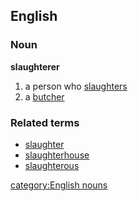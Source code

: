 ==English==
===Noun===
'''slaughterer'''
#a person who [[slaughters]]
#a [[butcher]]

===Related terms===
*[[slaughter]]
*[[slaughterhouse]]
*[[slaughterous]]

[[category:English nouns]]